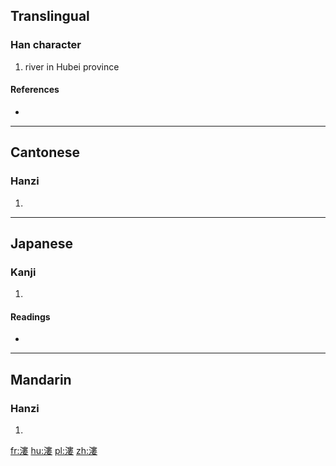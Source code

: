 {{also|溇}}
==Translingual==

===Han character===
{{Han char|rn=85|rad=水|as=11|sn=14|four=35144|canj=ELLV}}

# river in Hubei province

====References====
* {{Han ref|kx=0645.050|dkj=18113|dj=1054.010|hdz=31723.010|uh=6F0A|ud=28426|bh=E27E|bd=57982}}

----

==Cantonese==

===Hanzi===
{{yue-hanzi|jyut=|y=lau4}}

# {{defn|lang=yue|sort=水11}}

----

==Japanese==

===Kanji===
{{ja-kanji|grade=|rs=水11}}

# {{defn|lang=ja|sort=水11}}

====Readings====
* {{ja-readings|on=[[る]] (ru), [[ろう]] (rō)|kun=}}

----

==Mandarin==

===Hanzi===
{{cmn-hanzi|pin=[[lǚ]] ([[lü3]])|wg=lü<sup>3</sup>}}

# {{defn|lang=cmn|sort=水11}}

[[fr:漊]]
[[hu:漊]]
[[pl:漊]]
[[zh:漊]]